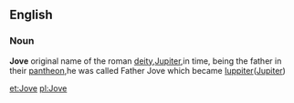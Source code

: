 ==English==
===Noun===
'''Jove''' original name of the roman [[deity]],[[Jupiter]],in time, being the father in their [[pantheon]],he was called Father Jove which became [[Iuppiter]]([[Jupiter]])

[[et:Jove]]
[[pl:Jove]]